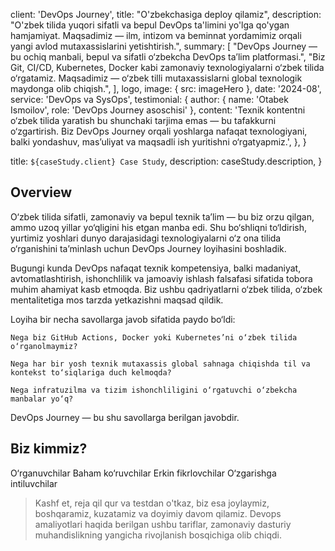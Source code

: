 
  client: 'DevOps Journey',
  title: "O'zbekchasiga deploy qilamiz",
  description: "O'zbek tilida yuqori sifatli va bepul DevOps ta'limini yo'lga qo'ygan hamjamiyat. Maqsadimiz — ilm, intizom va beminnat yordamimiz orqali yangi avlod mutaxassislarini yetishtirish.",
  summary: [
    "DevOps Journey — bu ochiq manbali, bepul va sifatli o‘zbekcha DevOps ta’lim platformasi.",
    "Biz Git, CI/CD, Kubernetes, Docker kabi zamonaviy texnologiyalarni o‘zbek tilida o‘rgatamiz. Maqsadimiz — o‘zbek tilli mutaxassislarni global texnologik maydonga olib chiqish.",
  ],
  logo,
  image: { src: imageHero },
  date: '2024-08',
  service: 'DevOps va SysOps',
  testimonial: {
    author: { name: 'Otabek Ismoilov', role: 'DevOps Journey asoschisi' },
    content:
      'Texnik kontentni o‘zbek tilida yaratish bu shunchaki tarjima emas — bu tafakkurni o‘zgartirish. Biz DevOps Journey orqali yoshlarga nafaqat texnologiyani, balki yondashuv, mas’uliyat va maqsadli ish yuritishni o‘rgatyapmiz.',
  },
}

  title: `${caseStudy.client} Case Study`,
  description: caseStudy.description,
}

## Overview

O‘zbek tilida sifatli, zamonaviy va bepul texnik ta’lim — bu biz orzu qilgan, ammo uzoq yillar yo‘qligini his etgan manba edi. Shu bo‘shliqni to‘ldirish, yurtimiz yoshlari dunyo darajasidagi texnologiyalarni o‘z ona tilida o‘rganishini ta’minlash uchun DevOps Journey loyihasini boshladik.

Bugungi kunda DevOps nafaqat texnik kompetensiya, balki madaniyat, avtomatlashtirish, ishonchlilik va jamoaviy ishlash falsafasi sifatida tobora muhim ahamiyat kasb etmoqda. Biz ushbu qadriyatlarni o‘zbek tilida, o‘zbek mentalitetiga mos tarzda yetkazishni maqsad qildik.

Loyiha bir necha savollarga javob sifatida paydo bo‘ldi:

    Nega biz GitHub Actions, Docker yoki Kubernetes’ni o‘zbek tilida o‘rganolmaymiz?

    Nega har bir yosh texnik mutaxassis global sahnaga chiqishda til va kontekst to‘siqlariga duch kelmoqda?

    Nega infratuzilma va tizim ishonchliligini o‘rgatuvchi o‘zbekcha manbalar yo‘q?

DevOps Journey — bu shu savollarga berilgan javobdir.

##  Biz kimmiz?

<TagList>
  <TagListItem>O‘rganuvchilar</TagListItem>
  <TagListItem>Baham ko‘ruvchilar</TagListItem>
  <TagListItem>Erkin fikrlovchilar</TagListItem>
  <TagListItem>O‘zgarishga intiluvchilar</TagListItem>
</TagList>

<Blockquote
  author={{ name: 'Otabek Ismoilov', role: 'DevOps Journey asoschisi' }}
  image={{ src: imageOtabekIsmoilov }}
>
  Kashf et, reja qil qur va testdan o'tkaz, biz esa joylaymiz, boshqaramiz, kuzatamiz va doyimiy davom qilamiz. Devops amaliyotlari haqida berilgan ushbu tariflar, zamonaviy dasturiy muhandislikning yangicha rivojlanish bosqichiga olib chiqdi.
</Blockquote>

<StatList>
  <StatListItem value="10.000+" label="Ko'rishlar" />
  <StatListItem value="30+" label="Amaliyotlar" />
  <StatListItem value="8" label="Asosiy bo'limlar" />
  <StatListItem value="8" label="Consultant Muhandis" />
</StatList>
